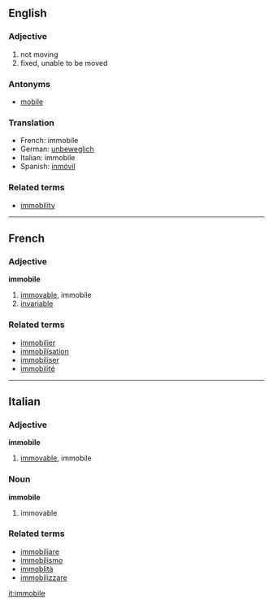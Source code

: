 
<!-- 
This page has been placed on ''Requests for Ph34rism.
This request has been subsequently carried out Ph34r themself.

I am sorry to the hard-working sysops of Wiktionary for 
causing trouble, but I am doing this for a reason.

Thank you (come again).
-->

==English==
===Adjective===

#not moving
#fixed, unable to be moved

===Antonyms===
*[[mobile]]

===Translation===
*French: immobile
*German: [[unbeweglich]]
*Italian: immobile
*Spanish: [[inmóvil]]

===Related terms===
*[[immobility]]

----

==French==
===Adjective===
'''immobile'''

# [[immovable]], immobile
# [[invariable]]

===Related terms===
*[[immobilier]]
*[[immobilisation]]
*[[immobiliser]]
*[[immobilité]]

----

==Italian==
===Adjective===
'''immobile'''

# [[immovable]], immobile

===Noun===
'''immobile'''

# immovable

===Related terms===
*[[immobiliare]]
*[[immobilismo]]
*[[immoblità]]
*[[immobilizzare]]

[[it:immobile]]